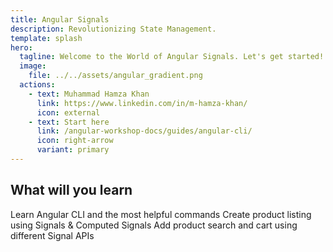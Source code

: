 ```yaml
---
title: Angular Signals
description: Revolutionizing State Management.
template: splash
hero:
  tagline: Welcome to the World of Angular Signals. Let's get started!
  image:
    file: ../../assets/angular_gradient.png
  actions:
    - text: Muhammad Hamza Khan
      link: https://www.linkedin.com/in/m-hamza-khan/
      icon: external
    - text: Start here
      link: /angular-workshop-docs/guides/angular-cli/
      icon: right-arrow
      variant: primary
---
```



## What will you learn

<CardGrid stagger>
  <Card title="Angular CLI" icon="forward-slash">
    Learn Angular CLI and the most helpful commands
  </Card>
  <Card title="Signals & Computed Signals" icon="random">
    Create product listing using Signals & Computed Signals
  </Card>
  <Card title="Input, Output, & Model Signals" icon="add-document">
    Add product search and cart using different Signal APIs
  </Card>
</CardGrid>

